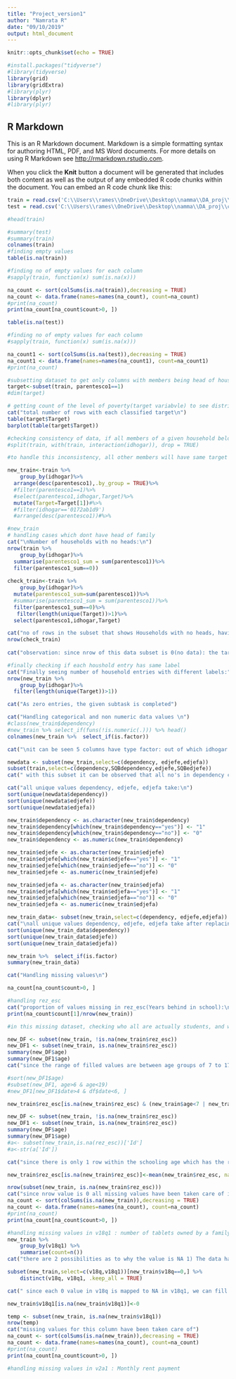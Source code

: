 ---
title: "Project_version1"
author: "Namrata R"
date: "09/10/2019"
output: html_document
---

```{r setup, include=FALSE}
knitr::opts_chunk$set(echo = TRUE)
```


```{r}
#install.packages("tidyverse")
#library(tidyverse)
library(grid)
library(gridExtra)
#library(plyr)
library(dplyr)
#library(plyr)
```
## R Markdown

This is an R Markdown document. Markdown is a simple formatting syntax for authoring HTML, PDF, and MS Word documents. For more details on using R Markdown see <http://rmarkdown.rstudio.com>.

When you click the **Knit** button a document will be generated that includes both content as well as the output of any embedded R code chunks within the document. You can embed an R code chunk like this:

```{r}
train = read.csv('C:\\Users\\rames\\OneDrive\\Desktop\\namma\\DA_proj\\costa-rican-household-poverty-prediction (1)\\train.csv')
test = read.csv('C:\\Users\\rames\\OneDrive\\Desktop\\namma\\DA_proj\\costa-rican-household-poverty-prediction (1)\\test.csv')

#head(train)
```

```{r}
#summary(test)
#summary(train)
colnames(train)
#finding empty values
table(is.na(train))

#finding no of empty values for each column
#sapply(train, function(x) sum(is.na(x)))

na_count <- sort(colSums(is.na(train)),decreasing = TRUE)
na_count <- data.frame(names=names(na_count), count=na_count)
#print(na_count)
print(na_count[na_count$count>0, ])

table(is.na(test))

#finding no of empty values for each column
#sapply(train, function(x) sum(is.na(x)))

na_count1 <- sort(colSums(is.na(test)),decreasing = TRUE)
na_count1 <- data.frame(names=names(na_count1), count=na_count1)
#print(na_count)
```
```{r}
#subsetting dataset to get only columns with members being head of household as they determine the target variable
target<-subset(train, parentesco1==1)
#dim(target)

# getting count of the level of poverty(target variabvle) to see distribution
cat("total number of rows with each classified target\n")
table(target$Target)
barplot(table(target$Target))

#checking consistency of data, if all members of a given household belong to same target
#split(train, with(train, interaction(idhogar)), drop = TRUE)

#to handle this inconsistency, all other members will have same target value as the head

new_train<-train %>%
	group_by(idhogar)%>%
  arrange(desc(parentesco1),.by_group = TRUE)%>%
  #filter(parentesco1==1)%>%
  #select(parentesco1,idhogar,Target)%>%
  mutate(Target=Target[1])#%>%
  #filter(idhogar=='0172ab1d9')
  #arrange(desc(parentesco1))#%>%

#new_train
# handling cases which dont have head of family 
cat("\nNumber of households with no heads:\n")
nrow(train %>%
	group_by(idhogar)%>%
  summarise(parentesco1_sum = sum(parentesco1))%>%
  filter(parentesco1_sum==0))
  
check_train<-train %>%
	group_by(idhogar)%>%
  mutate(parentesco1_sum=sum(parentesco1))%>%
  #summarise(parentesco1_sum = sum(parentesco1))%>%
  filter(parentesco1_sum==0)%>%
   filter(length(unique(Target))>1)%>%
  select(parentesco1,idhogar,Target)

cat("no of rows in the subset that shows Households with no heads, having different labels.\n")
nrow(check_train)
  
cat("observation: since nrow of this data subset is 0(no data): the target variables are all identical for members without head of the family, hence no additional change needs to be made \n")

#finally checking if each houshold entry has same label
cat("Finally seeing number of household entries with different labels:")
nrow(new_train %>%
	group_by(idhogar)%>%
  filter(length(unique(Target))>1))

cat("As zero entries, the given subtask is completed")

```
```{r}
cat("Handling categorical and non numeric data values \n")
#class(new_train$dependency)
#new_train %>% select_if(funs(!is.numeric(.))) %>% head()
colnames(new_train %>%  select_if(is.factor))

cat("\nit can be seen 5 columns have type factor: out of which idhogar and Id can be ignored as they are unique values to distinguish between rows")
```
```{r}
newdata <- subset(new_train,select=c(dependency, edjefe,edjefa))
subset(train,select=c(dependency,SQBdependency,edjefe,SQBedjefe))
cat(" with this subset it can be observed that all no's in dependency correspond to 0 in the SQBdependency column similarly 'yes': correspnds to one. Hence , replacing all yes with 1 and no with 0 for the three factoor columns")
```
```{r}
cat("all unique values dependency, edjefe, edjefa take:\n")
sort(unique(newdata$dependency))
sort(unique(newdata$edjefe))
sort(unique(newdata$edjefa))

new_train$dependency <- as.character(new_train$dependency)
new_train$dependency[which(new_train$dependency=="yes")] <- "1"
new_train$dependency[which(new_train$dependency=="no")] <- "0"
new_train$dependency <- as.numeric(new_train$dependency)

new_train$edjefe <- as.character(new_train$edjefe)
new_train$edjefe[which(new_train$edjefe=="yes")] <- "1"
new_train$edjefe[which(new_train$edjefe=="no")] <- "0"
new_train$edjefe <- as.numeric(new_train$edjefe)

new_train$edjefa <- as.character(new_train$edjefa)
new_train$edjefa[which(new_train$edjefa=="yes")] <- "1"
new_train$edjefa[which(new_train$edjefa=="no")] <- "0"
new_train$edjefa <- as.numeric(new_train$edjefa)

new_train_data<- subset(new_train,select=c(dependency, edjefe,edjefa))
cat("\nall unique values dependency, edjefe, edjefa take after replacing yes and no:\n")
sort(unique(new_train_data$dependency))
sort(unique(new_train_data$edjefe))
sort(unique(new_train_data$edjefa))
```
```{r}
new_train %>%  select_if(is.factor)
summary(new_train_data)
```
```{r}
cat("Handling missing values\n")

na_count[na_count$count>0, ]

#handling rez_esc
cat("proportion of values missing in rez_esc(Years behind in school):\n")
print(na_count$count[1]/nrow(new_train))

#in this missing dataset, checking who all are actually students, and who all dont belong to schooling age(as suggested for other columns(7 to 19) ) (default set to 0)

new_DF <- subset(new_train, !is.na(new_train$rez_esc))
new_DF1 <- subset(new_train, is.na(new_train$rez_esc))
summary(new_DF$age)
summary(new_DF1$age)
cat("since the range of filled values are between age groups of 7 to 17, we can assume that for ages above or below this be given default 0 value")

#sort(new_DF1$age)
#subset(new_DF1, age>6 & age<19)
#new_DF1[new_DF1$date>4 & df$date<6, ]

```


```{r}
new_train$rez_esc[is.na(new_train$rez_esc) & (new_train$age<7 | new_train$age>17)]<-0    
```

```{r}
new_DF <- subset(new_train, !is.na(new_train$rez_esc))
new_DF1 <- subset(new_train, is.na(new_train$rez_esc))
summary(new_DF$age)
summary(new_DF1$age)
#a<- subset(new_train,is.na(rez_esc))['Id']
#a<-str(a['Id'])

cat("since there is only 1 row within the schooling age which has the rez_esc as NA, we will replace this with mean of other values it")

new_train$rez_esc[is.na(new_train$rez_esc)]<-mean(new_train$rez_esc, na.rm=TRUE)

```
```{r}
nrow(subset(new_train, is.na(new_train$rez_esc)))
cat("since nrow value is 0 all missing values have been taken care of in this column")
na_count <- sort(colSums(is.na(new_train)),decreasing = TRUE)
na_count <- data.frame(names=names(na_count), count=na_count)
#print(na_count)
print(na_count[na_count$count>0, ])

```

```{r}
#handling missing values in v18q1 : number of tablets owned by a family.
new_train %>%
    group_by(v18q1) %>%
    summarise(count=n())
cat("there are 2 possibilities as to why the value is NA 1) The data hasnt been filled 2) The no of tablets owned is 0\n since v18q column tells whether or not the household owns a laptop,we will compare to see if NA values in v18q1 correspons to 0 in v18q")

subset(new_train,select=c(v18q,v18q1))[new_train$v18q==0,] %>%
    distinct(v18q, v18q1, .keep_all = TRUE)

cat(" since each 0 value in v18q is mapped to NA in v18q1, we can fill NAs in v18q1 with 0 and discard column v18q")

new_train$v18q1[is.na(new_train$v18q1)]<-0
```

```{r}
temp <- subset(new_train, is.na(new_train$v18q1))
nrow(temp)
cat("missing values for this column have been taken care of")
na_count <- sort(colSums(is.na(new_train)),decreasing = TRUE)
na_count <- data.frame(names=names(na_count), count=na_count)
#print(na_count)
print(na_count[na_count$count>0, ])
```
```{r}
#handling missing values in v2a1 : Monthly rent payment


```

